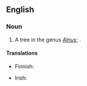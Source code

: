 ==English==

===Noun===
{{en-noun|head=[[green]] [[alder]]}}

# A tree in the genus ''[[Alnus]]''; {{taxlink|Alnus viridis|species}}.

====Translations====
{{trans-top|Alnus viridis}}
* Finnish: {{t-|fi|pensasleppä}}
{{trans-mid}}
* Irish: {{t-|ga|fearnóg ghlas|f}}
{{trans-bottom}}